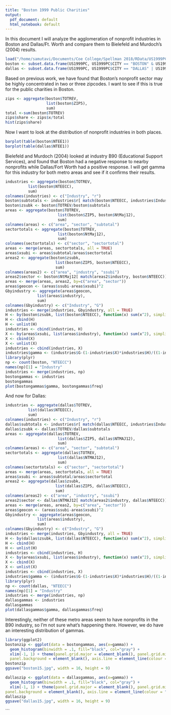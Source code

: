 ```yaml
---
title: "Boston 1999 Public Charities"
output:
  pdf_document: default
  html_notebook: default
---
```

In this document I will analyze the agglomeration of nonprofit industries in Boston and Dallas/Ft. Worth and compare them to Bielefeld and Murdoch's (2004) results.
```r
load("/home/samutavi/Documents/Coe College/Spellman 2018/RData/US1999PC.Rdata")
boston <- subset.data.frame(US1999PC, US1999PC$CITY == "BOSTON" & US1999PC$STATE == "MA")
dallas <- subset.data.frame(US1999PC, US1999PC$CITY == "DALLAS" | US1999PC$CITY == "FORT WORTH" & US1999PC$STATE == "TX")
```
Based on previous work, we have found that Boston's nonprofit sector may be highly concentrated in two or three zipcodes. I want to see if this is true for the public charities in Boston.
```r
zips <- aggregate(boston$TOTREV,
                  list(boston$ZIP5),
                  sum)
total <-sum(boston$TOTREV)
zips$share <- zips$x/total
hist(zips$share)

```


Now I want to look at the distribution of nonprofit industries in both places.

```r
barplot(table(boston$NTEE1))
barplot(table(dallas$NTEE1))
```
Bielefeld and Murdoch (2004) looked at industry B90 (Educational Support Services), and found that Boston had a negative response to nearby nonprofits while Dallas/Fort Worth had a positive response. I will get gamma for this industry for both metro areas and see if it confirms their results. 
```r
industries <- aggregate(boston$TOTREV, 
          list(boston$NTEECC),
          sum)
colnames(industries) <- c("Industry", "r")
boston$subtotals <- industries$r[ match(boston$NTEECC, industries$Industry) ]
boston$zsubk <- boston$TOTREV/boston$subtotals
areas <- aggregate(boston$TOTREV,
                       list(boston$ZIP5, boston$NtMaj12),
                       sum)
colnames(areas) <- c("area", "sector", "subtotal")
sectortotals <- aggregate(boston$TOTREV,
                       list(boston$NtMaj12),
                       sum)
colnames(sectortotals) <- c("sector", "sectortotal")
areas <- merge(areas, sectortotals, all = TRUE)
areas$xsubi <- areas$subtotal/areas$sectortotal
areas2 <- aggregate(boston$zsubk, 
                      list(boston$ZIP5, boston$NTEECC),
                      sum)
colnames(areas2) <- c("area", "industry", "ssubi")
areas2$sector <- boston$NtMaj12[ match(areas2$industry, boston$NTEECC)]
areas <- merge(areas, areas2, by=c("area", "sector"))
areas$geocon <- (areas$ssubi-areas$xsubi)^2
Gbyindustry <- aggregate(areas$geocon, 
              list(areas$industry),
              sum)
colnames(Gbyindustry) <- c("Industry", "G")
industries <- merge(industries, Gbyindustry, all = TRUE)
H <- by(boston$zsubk, list(boston$NTEECC), function(x) sum(x^2), simplify = FALSE)
H <- cbind(H)
H <- unlist(H)
industries <- cbind(industries, H)
X <- by(areas$xsubi, list(areas$industry), function(x) sum(x^2), simplify = FALSE)
X <- cbind(X)
X <- unlist(X)
industries <- cbind(industries, X)
industries$gamma <- (industries$G-(1-industries$X)*industries$H)/((1-industries$X)*(1-industries$H))
library(plyr)
np <- count(boston, "NTEECC")
names(np)[1] = "Industry"
industries <- merge(industries, np)
bostongammas <- industries
bostongammas
plot(bostongammas$gamma, bostongammas$freq)

```
And now for Dallas:

```r
industries <- aggregate(dallas$TOTREV, 
          list(dallas$NTEECC),
          sum)
colnames(industries) <- c("Industry", "r")
dallas$subtotals <- industries$r[ match(dallas$NTEECC, industries$Industry) ]
dallas$zsubk <- dallas$TOTREV/dallas$subtotals
areas <- aggregate(dallas$TOTREV,
                       list(dallas$ZIP5, dallas$NTMAJ12),
                       sum)
colnames(areas) <- c("area", "sector", "subtotal")
sectortotals <- aggregate(dallas$TOTREV,
                       list(dallas$NTMAJ12),
                       sum)
colnames(sectortotals) <- c("sector", "sectortotal")
areas <- merge(areas, sectortotals, all = TRUE)
areas$xsubi <- areas$subtotal/areas$sectortotal
areas2 <- aggregate(dallas$zsubk, 
                      list(dallas$ZIP5, dallas$NTEECC),
                      sum)
colnames(areas2) <- c("area", "industry", "ssubi")
areas2$sector <- dallas$NTMAJ12[ match(areas2$industry, dallas$NTEECC)]
areas <- merge(areas, areas2, by=c("area", "sector"))
areas$geocon <- (areas$ssubi-areas$xsubi)^2
Gbyindustry <- aggregate(areas$geocon, 
              list(areas$industry),
              sum)
colnames(Gbyindustry) <- c("Industry", "G")
industries <- merge(industries, Gbyindustry, all = TRUE)
H <- by(dallas$zsubk, list(dallas$NTEECC), function(x) sum(x^2), simplify = FALSE)
H <- cbind(H)
H <- unlist(H)
industries <- cbind(industries, H)
X <- by(areas$xsubi, list(areas$industry), function(x) sum(x^2), simplify = FALSE)
X <- cbind(X)
X <- unlist(X)
industries <- cbind(industries, X)
industries$gamma <- (industries$G-(1-industries$X)*industries$H)/((1-industries$X)*(1-industries$H))
library(plyr)
np <- count(dallas, "NTEECC")
names(np)[1] = "Industry"
industries <- merge(industries, np)
dallasgammas <- industries
dallasgammas
plot(dallasgammas$gamma, dallasgammas$freq)
```

Interestingly, neither of these metro areas seem to have \textit{any} nonprofits in the B90 industry, so I'm not sure what's happening there. However, we do have an interesting distribution of gammas. 
```r
library(ggplot2)
bostonzip <- ggplot(data = bostongammas, aes(x=gamma)) + 
  geom_histogram(binwidth = .1, fill="black", col="gray") +
  xlim(-1, 1) + theme(panel.grid.major = element_blank(), panel.grid.minor = element_blank(),
  panel.background = element_blank(), axis.line = element_line(colour = "black"), text = element_text(size=20), plot.title = element_text(hjust = 0.5)) + labs(title = "Boston gammas at zipcode level", x = "Gamma", y = "Number of industries")
bostonzip
ggsave("boston15.jpg", width = 16, height = 9)

dallaszip <- ggplot(data = dallasgammas, aes(x=gamma)) + 
  geom_histogram(binwidth = .1, fill="black", col="gray") +
  xlim(-1, 1) + theme(panel.grid.major = element_blank(), panel.grid.minor = element_blank(),
panel.background = element_blank(), axis.line = element_line(colour = "black"), text = element_text(size=20), plot.title = element_text(hjust = 0.5)) + labs(title = "Dallas gammas at zipcode level", x = "Gamma", y = "Number of industries")
dallaszip
ggsave("dallas15.jpg", width = 16, height = 9)

```
```

